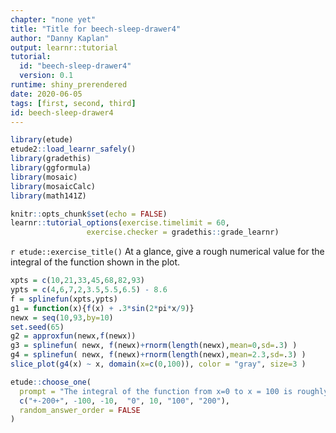 ```yaml
---
chapter: "none yet"
title: "Title for beech-sleep-drawer4"
author: "Danny Kaplan"
output: learnr::tutorial
tutorial:
  id: "beech-sleep-drawer4"
  version: 0.1
runtime: shiny_prerendered
date: 2020-06-05 
tags: [first, second, third]
id: beech-sleep-drawer4
---
```


```r
library(etude)
etude2::load_learnr_safely()
library(gradethis)
library(ggformula)
library(mosaic)
library(mosaicCalc)
library(math141Z)

knitr::opts_chunk$set(echo = FALSE)
learnr::tutorial_options(exercise.timelimit = 60, 
                 exercise.checker = gradethis::grade_learnr)
```


`r etude::exercise_title()` At a glance, give a rough numerical value for the integral of the function shown in the plot.

```r
xpts = c(10,21,33,45,68,82,93)
ypts = c(4,6,7,2,3.5,5.5,6.5) - 8.6
f = splinefun(xpts,ypts)
g1 = function(x){f(x) + .3*sin(2*pi*x/9)}
newx = seq(10,93,by=10)
set.seed(65)
g2 = approxfun(newx,f(newx))
g3 = splinefun( newx, f(newx)+rnorm(length(newx),mean=0,sd=.3) )
g4 = splinefun( newx, f(newx)+rnorm(length(newx),mean=2.3,sd=.3) )
slice_plot(g4(x) ~ x, domain(x=c(0,100)), color = "gray", size=3 ) 
```

```r
etude::choose_one(
  prompt = "The integral of the function from x=0 to x = 100 is roughly ...",
  c("+-200+", -100, -10,  "0", 10, "100", "200"),
  random_answer_order = FALSE
)
```


